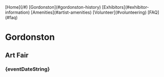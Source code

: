 
<FloatingDiv className='flex flex-wrap justify-evenly bg-gray-300 text-sm italic gap-x-3 relative p-1 z-10'>
    [Home](/#)
    [Gordonston](#gordonston-history)
    [Exhibitors](#exhibitor-information)
    [Amenities](#artist-amenities)
    [Volunteer](#volunteering)
    [FAQ](#faq)
</FloatingDiv>

<HeroContainer className='flex flex-col items-center opacity-90' containerClassName='mb-4'>
    <div className="pt-8 md:pt-24"/>
    <h1 className='text-[color:var(--gold-color)] font-bold italic drop-shadow-white'>Gordonston</h1>
    <h2 className='text-white text-4xl md:text-6xl drop-shadow-white uppercase'>Art Fair</h2>
    <h3 className='text-white md:text-2xl font-bold drop-shadow-white'>{eventDateString}</h3>
    <div className="pt-12 md:pt-24"/>
    <DateLocationApply className='bg-white'/>
</HeroContainer>
